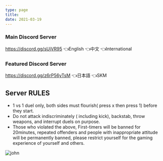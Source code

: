 ```yaml
---
type: page
title: 
date: 2021-03-19
---
```

### Main Discord Server
https://discord.gg/sUjVR95 👈English 👈中文 👈International

### Featured Discord Server
https://discord.gg/z6rP56yTsM 👈日本語 👈SKM 


## Server RULES
* 1 vs 1 duel only, both sides must flourish( press x then press 1) before they start.
* Do not attack indiscriminately ( including kick), backstab, throw weapons, and interrupt duels on purpose.
* Those who violated the above, First-timers will be banned for 20minutes, repeated offenders and people with inappropriate attitude will be permanently banned, please restrict yourself for the gaming experience of yourself and others.

![john](./images/perma%20ban%201.jpg)

